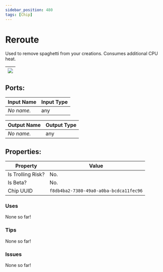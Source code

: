 ```yaml
---
sidebar_position: 480
tags: [Chip]
---
```


# Reroute


Used to remove spaghetti from your creations. Consumes additional CPU heat.

| ![](https://images-ext-2.discordapp.net/external/MPmIaQzlEPmgGWlgi-WxBBXt0Bjv_zWPkg1y1f_sy3s/https/www.recroomcircuits.com/image/circuit/absolute-value?width=206&height=108) |
|-----|

## Ports:

| Input Name | Input Type |
|-----------|-----------|
| *No name.* | any |

| Output Name | Output Type |
|-----------|-----------|
| *No name.* | any |

## Properties:

| Property  | Value |
|-------------------|-----------|
| Is Trolling Risk? | No. |
| Is Beta? | No. |
| Chip UUID | `f8db4ba2-7380-49a0-a0ba-bcdca11fec96` |

### Uses

None so far!

### Tips

None so far!

### Issues

None so far!